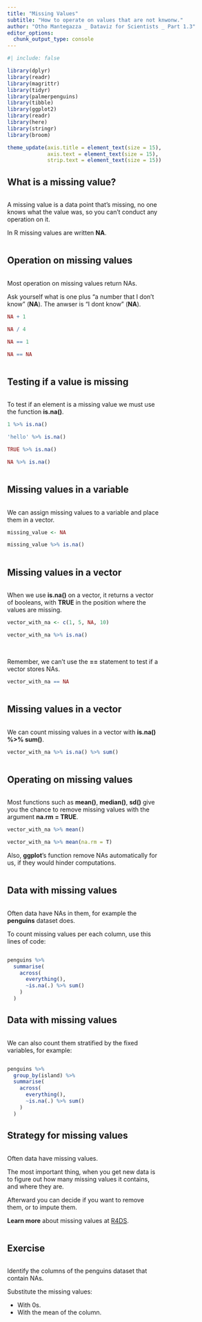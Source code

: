```yaml
---
title: "Missing Values"
subtitle: "How to operate on values that are not knwonw."
author: "Otho Mantegazza _ Dataviz for Scientists _ Part 1.3"
editor_options: 
  chunk_output_type: console
---
```


```r
#| include: false

library(dplyr)
library(readr)
library(magrittr)
library(tidyr)
library(palmerpenguins)
library(tibble)
library(ggplot2)
library(readr)
library(here)
library(stringr)
library(broom)

theme_update(axis.title = element_text(size = 15),
             axis.text = element_text(size = 15),
             strip.text = element_text(size = 15))
```

## What is a missing value?

::: {.column width="70%"}

A missing value is a data point that's missing, no one knows what the value was, so you can't conduct any operation on it.

In R missing values are written **NA**.

:::

## Operation on missing values

::: {.column width="70%"}

Most operation on missing values return NAs.

Ask yourself what is one plus "a number that I don't know" (**NA**). The anwser is "I dont know" (**NA**). 

```r
NA + 1
```

```r
NA / 4
```

```r
NA == 1
```

```r
NA == NA
```

:::

## Testing if a value is missing

::: {.column width="70%"}

To test if an element is a missing value we must use the function **is.na()**.

```r
1 %>% is.na()
```

```r
'hello' %>% is.na()
```

```r
TRUE %>% is.na()
```

```r
NA %>% is.na()
```

:::

## Missing values in a variable

::: {.column width="70%"}

We can assign missing values to a variable and place them in a vector.

```r
missing_value <- NA
```

```r
missing_value %>% is.na()
```

:::

## Missing values in a vector

::: {.column width="70%"}

When we use **is.na()** on a vector, it returns a vector of booleans, with **TRUE** in the position where the values are missing.

```r
vector_with_na <- c(1, 5, NA, 10)
```

```r
vector_with_na %>% is.na()
```

<br>

Remember, we can't use the **==** statement to test if a vector stores NAs.

```r
vector_with_na == NA
```

:::

## Missing values in a vector

::: {.column width="70%"}

We can count missing values in a vector with **is.na() %>% sum()**.

```r
vector_with_na %>% is.na() %>% sum()
```

:::

## Operating on missing values

::: {.column width="70%"}

Most functions such as **mean()**, **median()**, **sd()** give you the chance to remove missing values with the argument **na.rm = TRUE**.

```r
vector_with_na %>% mean()
```

```r
vector_with_na %>% mean(na.rm = T)
```

Also, **ggplot**'s function remove NAs automatically for us, if they would hinder computations.

:::

## Data with missing values

::: {.column width="70%"}

Often data have NAs in them, for example the **penguins** dataset does.

To count missing values per each column, use this lines of code:

:::

```r
penguins %>% 
  summarise(
    across(
      everything(),
      ~is.na(.) %>% sum()
    )
  )
```

## Data with missing values

::: {.column width="70%"}

We can also count them stratified by the fixed variables, for example:

:::

```r
penguins %>% 
  group_by(island) %>% 
  summarise(
    across(
      everything(),
      ~is.na(.) %>% sum()
    )
  )
```

## Strategy for missing values

::: {.column width="70%"}

Often data have missing values.

The most important thing, when you get new data is to figure out how many missing values it contains, and where they are.

Afterward you can decide if you want to remove them, or to impute them.

**Learn more** about missing values at [R4DS](https://r4ds.had.co.nz/transform.html#missing-values).

:::

## Exercise

::: {.column width="70%"}

Identify the columns of the penguins dataset that contain NAs. 

Substitute the missing values:

- With 0s.
- With the mean of the column.

:::
